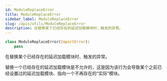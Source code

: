 ```yaml
---
id: ModuleReplaceError
title: ModuleReplaceError
sidebar_label: ModuleReplaceError
slug: /apis/utils/ModuleReplaceError
description: 在替换某个已经存在的延迟加载模块时、触发的异常。
---
```



<APITopBar
  type="class"
  isException={true}
  isPrivate={true}
  source="utils.ModuleReplaceError"
/>

```python
class ModuleReplaceError(ImportError):
    pass
```

在替换某个已经存在的延迟加载模块时、触发的异常。

替换一个已经存在的延迟加载模块是不允许的，这是因为该行为会导致某个之前已经设置过的延迟加载模块、指向一个不再存在的“实际”模块。
